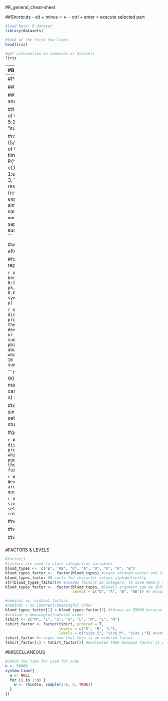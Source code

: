 #R_general_cheat-sheet

##Shortcuts
- alt + minus = <-
- ctrl + enter = execute selected part

```r
#load basic R dataset
library(datasets)

#look at the first few lines
head(iris)

#get information on commands or datasets
?iris
```

---
#BASIC_GRAPHING

##plotting
```r
plot(iris$Species) #plot categorical variable
plot(iris$Petal.Length) #plot quantitative variable
plot(iris$Species, iris$Petal.Length) #cat x quant
plot(iris$Petal.Width, iris$Petal.Length) #quant x quant
plot(iris) #matrix for holistic overview
```

##plotting with options
```r
plot(iris$Petal.Length, iris$Petal.Width,
     col = "#cc0000", #hex code for red
     main = "iris: pethal length vs. petal width", #header
     xlab = "petal length", #x axis lable
     ylab = "petal width" #y axis lable
)

#plot formulas
plot(sin, 0, 2 * pi,
     lwd = 5, #line width
     col = "blue",
     main = "sine curve"
)
plot(dnorm, -pi, pi, 
     lwd = 10,
     main = "standard normal distribution",
     xlab = "z-scores",
     ylab = "density",
     col = "green"
)
plot(exp, 0, 8)
```

##bar charts
- simple is good
- bar charts are the most simple graphics
- for the most simple data

```r
?mtcars
head(mtcars)

#bar chart
barplot(mtcars$cyl) #doesn't work
cylinders <- table(mtcars$cyl) #create table and assign it to variable
barplot(cylinders)
```

---
#PROBABILITY

##sample
```r
set.seed(4) #set seed to identify errors
x <- sample(6, 1000, replace = TRUE) #draw randint out of 6, 1000x, with replacing
barplot(table(x))
```

##sample_example_1
roll a d6 1000 times and assign 80% probability to the number 6
```r
x <- sample(6, 1000, replace = TRUE, c(rep(0.2 / 5, 5),0.80))
barplot(table(x),
        xlab = "Number",
        ylab = "Occurance")
#same experiment, fill results into matrix
mat <- matrix(NA, nrow = n, ncol = 2)
for(i in 1:1000){
  mat[i,] <- sample(1:6, size = 2, replace = T)
}
```

##sample_example_2
graph the probabilities of the sum for a roll of two d6
```r
p <- c(1:6, 5:1)/36
plot(2:12, p, type = "h", las = 1, xlab = "sum of two die")

#roll a dice 3 times. what is P("no 4")? - (5/6)^3 = 0.579
sample(1:6, 3, T) #simulation of the question above
#do the experiment x times and count the relative frequency of P("no four")
experiment_amount <- c(100000)
results_with_four <- c(0)
for(roll in 1:experiment_amount){
  result <- sample(1:6, 3, T)
  if(4 %in% result){
    results_with_four <- results_with_four + 1
  }
}
1 - (results_with_four/experiment_amount)
#same experiment
experiment_amount <- c(100000)
simulation_1 <- function(x){
  roll_3 <- sample(1:6, 3, T)
  no_four <- sum(roll_3 == 4) == 0
}
results_without_four <- sapply(1:experiment_amount, simulation_1)
sum(results_without_four)/experiment_amount
```


#what is the probability to get 7 or more sixes after 10 d6 rolls
```r
n <- 100000 #experiment with 100000 rolls
y <- rep(NA, n)
for(i in 1:n){
  w <- sample(1:6, 10, T) #roll d6 10 times
  count_sixes <- sum(w == 6) #count amount of sixes
  y[i] <- (count_sixes >= 7)
}
100*(sum(y)/n)
#same experiment, with a matrix
n <- 100000 #experiment with 100000 rolls
w <- sample(1:6, 10 * n, T)
mat <- matrix(data = w, ncol = 10)
head(mat) #look at the structure of matrix
number_of_sixes <- apply(mat, 1, function(x){sum(x == 6)})
sum(number_of_sixes >= 7)/nrow(mat)
```

#for loop: Draw two spheres out of 4 without replacing them, repeat 10x
```r
for (i in 1:10){
  cat("draw #", i, ":", sample(x = c("r", "g", "b", "o"), size = 2, replace = FALSE), "\n")}
```
#binomial distribution
```r
#example: historically have 68.4% of the student passed a certain class
k <- 15 #what is the probability that 15 will pass?
n <- 20 #given we have 20 students this semester
p <- 0.684
dbinom(x = k, size = n, prob = p)
```

```r
#distribution of all possible values the bernoulli random variable X can take
k <- 0:20
pk <- dbinom(k, 20, 0.684)
plot(k, pk, type = "h",
     main = "Bin(n = 20, p = 0.684)")
#for p = 5 or as n grows: symmetrical graph
#rule of thumb: if np(1-p) > 10, symmetrical Bin(n,p)
```

```r
#binomial distribution: cumulative distribution function
#example: what's the probability that 4 or less students pass the class? P(X<=3)
pbinom(4, 20, 0.684)
#example: what's the probability that 15 or more students pass the class? P(X>=15)
sum(dbinom(16:20, 20, 0.684))
1 - pbinom(15, 20, 0.684) #same resultas above: P(X>15) = 1-P(X<=15)
#example: what's the probability that between 13 and 16 students pass the class? P(13<=X<=16)
sum(dbinom(13:16, 20, 0.684))
```

```r
#binomial distribution: quantiles
#example: 90%-quantile to pass class: what's the maximum of students passing in 90% of the cases?
alpha <- 0.9 #alpha-quantiles: P(X <= x) >= alpha
qbinom(alpha, 20, 0.684)

#binomial distribution: simulation
#example: simulate a semester outcome for the class
set.seed(4)
rbinom(n = 1, 20, 0.684) #13 students have passed the class
```

#geometrical distribution
```r
#example: what's the probability of getting a 5 with a d6 after the 4 throw? (3 fails followed by 1 success)
dgeom(3, prob = 1/6) #ATTENTION: first argument in the function is the count of fails!
```

```r
#geometrical distribution: cumulative distribution function
#example: what's the probability of having 3 or less fails while trying to roll a 5 with a d6?
pgeom(3, 1/6) #P(X<=3)
#example: what's the probability of rolling more than 3 fails?
1 - pgeom(3, 1/6) #P(X>3)
```

```r
#geometrical distribution: quantiles
#example: what's the maximum of fails we are going to see in 90% of the cases?
qgeom(0.9, 1/6)
```

```r
#geometrical distribution
#example: simulate fails given a probability
set.seed(4)
rgeom(1, 1/6) #in this case we rolled a five with the first try
```

#negative binomial distribution
```r
x <- p <- q <- n <- 3
r <- 3
p <- 0.05
dnbinom(x , size = r, prob = p) #probability function
pnbinom(q , size = r, prob = p) #cummulative probability function
qnbinom(p , size = r, prob = p) #quantile function
rnbinom(n , size = r, prob = p) #random number
#example: number of fails X until the third win at a lottery with p = 0.05. what's the maximum of tickets one needs to buy in 99% of the cases?
qnbinom(0.99, 3, 0.05) + 3
```

#hypergeometric distribution
```r
m <- n <- k <- x <- q <- p <- n <- 3 
dhyper(x , m = m, n = n, k = k) # probability function
phyper(q , m = m, n = n, k = k) # cummulative probability function
qhyper(p , m = m, n = n, k = k) # quantile function
rhyper(n , m = m, n = n, k = k) # random number
#example: the number of broken screw in a sample is X ~ Hyp(27, 973, 30)
#What's the probability that the sample only contains intact screws?
dhyper(0, m = 27, n = 973, k = 30)
```

#birthday problem
```r
#example: you ask n people about their birthday.
#         how large does n need to be, so that the probability of someone sharing the same birthday as you is at least 0.5?
#         assume the year has 365 days.
#         P(A) = 1 - (364/365)^n
n <- 1:1500
PA <- 1 - (364/365)^n
plot(n, PA,
     type = "l", main = "probability of sharing birthday")
n = ceiling(log(1-0.5)/log(364/365)) #solve PA for n first, then insert
print(n)
```

---
#FACTORS & LEVELS

```r
#factor()
#factors are used to store categorical variables
blood_types <-  c("B", "AB", "O", "A", "O", "O", "A", "B")
blood_types_factor <-  factor(blood_types) #scans through vector and identifies different categories
blood_types_factor #R sorts the character values alphabetically
str(blood_types_factor)#R encodes factors as integers, to save memory in case of long strings
blood_types_factor <-  factor(blood_types, #levels argument can be defined
                              levels = c("O", "A", "B", "AB")) #r encoding is now different
```

```r
#nominal vs. ordinal factors
#nominal = no inherent/meaningful order
blood_types_factor[1] < blood_types_factor[2] #throws an ERROR because factor is nominal
#ordinal = meaningful/natural order
tshirt <- c("M", "L", "S", "S", "L", "M", "L", "M")
tshirt_factor <- factor(tshirt, ordered = T,
                        levels = c("S", "M", "L"),
                        labels = c("size_S", "size_M", "size_L")) #names the factor levels, order important!
tshirt_factor #< signs now that this is an ordered factor
tshirt_factor[1] < tshirt_factor[2] #evaluates TRUE because factor is ordinal
```

#MISCELLANEOUS
```r
#check the time for used for code
n <- 50000
system.time({
  w <- NULL
  for (i in 1:n) {
    w <- rbind(w, sample(1:6, 2, TRUE))
  }
})
```